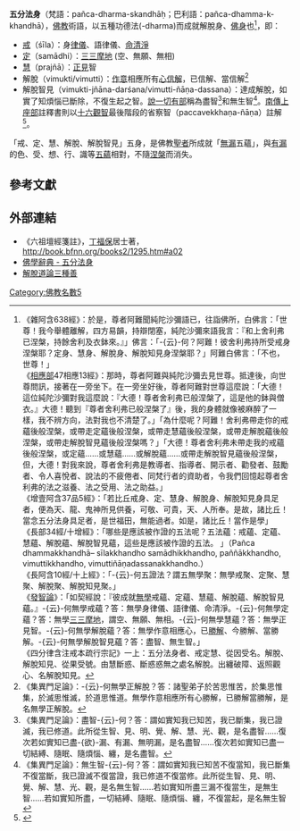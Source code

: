 {{佛教}}
'''五分法身'''（梵語：pañca-dharma-skandhāḥ；巴利語：pañca-dhamma-k-khandhā），[[佛教|佛教]]術語，以五種功德法({{tsl|en|Guṇa|guṇa}}-dharma)而成就解脫身、[[佛身|佛身]]也<ref>
《雜阿含638經》：於是，尊者阿難聞純陀沙彌語已，往詣佛所，白佛言：「世尊！我今舉體離解，四方易韻，持辯閉塞，純陀沙彌來語我言：『和上舍利弗已涅槃，持餘舍利及衣鉢來。』」佛言：「-{云}-何？阿難！彼舍利弗持所受戒身涅槃耶？定身、慧身、解脫身、解脫知見身涅槃耶？」阿難白佛言：「不也，世尊！」 <br/>
《[[相應部|相應部]]47相應13經》：那時，尊者阿難與純陀沙彌去見世尊。抵達後，向世尊問訊，接著在一旁坐下。在一旁坐好後，尊者阿難對世尊這麼說：「大德！這位純陀沙彌對我這麼說：『大德！尊者舍利弗已般涅槃了，這是他的鉢與僧衣。』大德！聽到『尊者舍利弗已般涅槃了』後，我的身體就像被麻醉了一樣，我不辨方向，法對我也不清楚了。」「為什麼呢？阿難！舍利弗帶走你的戒蘊後般涅槃，或帶走定蘊後般涅槃，或帶走慧蘊後般涅槃，或帶走解脫蘊後般涅槃，或帶走解脫智見蘊後般涅槃嗎？」「大德！尊者舍利弗未帶走我的戒蘊後般涅槃，或定蘊……或慧蘊……或解脫蘊……或帶走解脫智見蘊後般涅槃，但，大德！對我來說，尊者舍利弗是教導者、指導者、開示者、勸發者、鼓勵者、令人喜悅者、說法的不疲倦者、同梵行者的資助者，令我們回憶起尊者舍利弗的法之滋養、法之受用、法之助益。」<br/>
《增壹阿含37品5經》：「若比丘戒身、定、慧身、解脫身、解脫知見身具足者，便為天、龍、鬼神所見供養，可敬、可貴，天、人所奉。是故，諸比丘！當念五分法身具足者，是世福田，無能過者。如是，諸比丘！當作是學」<br/>
《長部34經/十增經》：「哪些是應該被作證的五法呢？五法蘊：戒蘊、定蘊、慧蘊、解脫蘊、解脫智見蘊，這些是應該被作證的五法。 」（Pañca dhammakkhandhā– sīlakkhandho samādhikkhandho, paññākkhandho, vimuttikkhandho, vimuttiñāṇadassanakkhandho.）<br/>
《長阿含10經/十上經》：「-{云}-何五證法？謂五無學聚：無學戒聚、定聚、慧聚、解脫聚、解脫知見聚。」<br/>
《[[發智論|發智論]]》：「如契經說：『彼成就[[無學|無學]]戒蘊、定蘊、慧蘊、解脫蘊、解脫智見蘊。』-{云}-何無學戒蘊？答：無學身律儀、語律儀、命清淨。-{云}-何無學定蘊？答：無學[[三三摩地|三三摩地]]，謂空、無願、無相。-{云}-何無學慧蘊？答：無學正見智。-{云}-何無學解脫蘊？答：無學作意相應心，已[[勝解|勝解]]、今勝解、當勝解。-{云}-何無學解脫智見蘊？答：盡智、無生智。」<br/>
《四分律含注戒本疏行宗記》一上：五分法身者、戒定慧、從因受名。解脫、解脫知見、從果受號。由慧斷惑、斷惑惑無之處名解脫。出纏破障、返照觀心、名解脫知見。
</ref>，即：
* [[尸羅|戒]]（śīla）：身[[戒律|律儀]]、語律儀、[[八聖道分#.E6.AD.A3.E5.91.BD|命清淨]]
* [[定|定]]（samādhi）：[[三三摩地|三三摩地]] (空、無願、無相)
* [[慧_(佛教)|慧]]（prajñā）：[[正見|正見]]智
* 解脫（vimukti/vimutti）：[[作意|作意]]相應所有[[心_(佛教)|心]][[勝解|信解]]，已信解、當信解<ref>《集異門足論》：-{云}-何無學正解脫？答：諸聖弟子於苦思惟苦，於集思惟集，於滅思惟滅，於道思惟道。無學作意相應所有心勝解，已勝解當勝解，是名無學正解脫。</ref>
* 解脫智見（vimukti-jñāna-darśana/vimutti-ñāṇa-dassana）：達成解脫，如實了知煩惱已斷除，不復生起之智。[[說一切有部|說一切有部]]稱為盡智<ref>《集異門足論》：盡智-{云}-何？答：謂如實知我已知苦，我已斷集，我已證滅，我已修道。此所從生智、見、明、覺、解、慧、光、觀，是名盡智……復次若如實知已盡-{欲}-漏、有漏、無明漏，是名盡智……復次若如實知已盡一切結縛、隨眠、隨煩惱、纏，是名盡智。</ref>和無生智<ref>《集異門足論》：無生智-{云}-何？答：謂如實知我已知苦不復當知，我已斷集不復當斷，我已證滅不復當證，我已修道不復當修。此所從生智、見、明、覺、解、慧、光、觀，是名無生智……若如實知所盡三漏不復當生，是無生智……若如實知所盡，一切結縛、隨眠、隨煩惱、纏，不復當起，是名無生智</ref>。[[南傳上座部|南傳上座部]]註釋書則以[[十六觀智|十六觀智]]最後階段的省察智（paccavekkhaṇa-ñāṇa）註解<ref>{{cite web|title=北傳:長阿含10經 南傳:長部34經|url=http://agama.buddhason.org/DA/DA10.htm|accessdate=2017-11-21|archive-date=2019-12-15|archive-url=https://web.archive.org/web/20191215171747/http://agama.buddhason.org/DA/DA10.htm|dead-url=no}}</ref>。

「戒、定、慧、解脫、解脫智見」五身，是佛教[[聖者|聖者]]所成就「[[無漏|無漏]]五蘊」，與[[有漏|有漏]]的色、受、想、行、識等[[五蘊|五蘊]]相對，不隨[[涅槃|涅槃]]而消失。

== 參考文獻==
{{reflist|2}}

== 外部連結==
*《六祖壇經箋註》，[[丁福保|丁福保]]居士著，[http://book.bfnn.org/books2/1295.htm#a02 http://book.bfnn.org/books2/1295.htm#a02]{{Wayback|url=http://book.bfnn.org/books2/1295.htm#a02 |date=20061013034740 }}
* [https://web.archive.org/web/20190221215030/https://www.buddhistdoor.org/tc/dictionary/details/%E4%BA%94%E5%88%86%E6%B3%95%E8%BA%AB 佛學辭典 - 五分法身]
* [https://shidongsong.blogspot.tw/2016/11/blog-post_13.html 解脫道論三種善]{{Wayback|url=https://shidongsong.blogspot.tw/2016/11/blog-post_13.html |date=20171117123048 }}

[[Category:佛教名數5|Category:佛教名數5]]